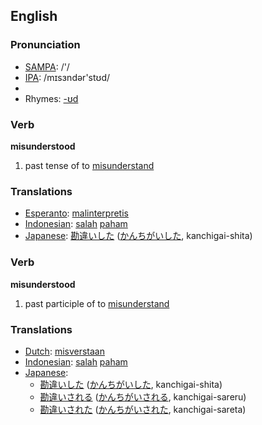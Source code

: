 ==English==

=== Pronunciation ===
*[[w:SAMPA|SAMPA]]: /'/
*[[w:IPA|IPA]]: /mɪsɜndər'stʊd/
*{{audio|en-us-misunderstood.ogg|Audio (US)}}
*Rhymes: [[Rhymes:English:-ʊd|-ʊd]]

=== Verb ===
'''misunderstood'''

# past tense of to [[misunderstand]]

=== Translations ===
*[[Esperanto]]: [[malinterpretis]]
*[[Indonesian]]: [[salah]] [[paham]]
*[[Japanese]]: [[勘違い]]した ([[かんちがい]]した, kanchigai-shita)

=== Verb ===

'''misunderstood'''

# past participle of to [[misunderstand]]

=== Translations ===
*[[Dutch]]: [[misverstaan]]
*[[Indonesian]]: [[salah]] [[paham]]
*[[Japanese]]: 
** [[勘違い]]した ([[かんちがい]]した, kanchigai-shita)
** [[勘違い]]される ([[かんちがい]]される, kanchigai-sareru)
** [[勘違い]]された ([[かんちがい]]された, kanchigai-sareta)